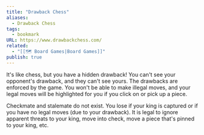 ```yaml
---
title: "Drawback Chess"
aliases:
  - Drawback Chess
tags:
  - bookmark
URL: https://www.drawbackchess.com/
related:
  - "[[🗺️ Board Games|Board Games]]"
publish: true
---
```




It's like chess, but you have a hidden drawback! You can't see your opponent's drawback, and they can't see yours. The drawbacks are enforced by the game. You won't be able to make illegal moves, and your legal moves will be highlighted for you if you click on or pick up a piece.

Checkmate and stalemate do not exist. You lose if your king is captured or if you have no legal moves (due to your drawback). It is legal to ignore apparent threats to your king, move into check, move a piece that's pinned to your king, etc.